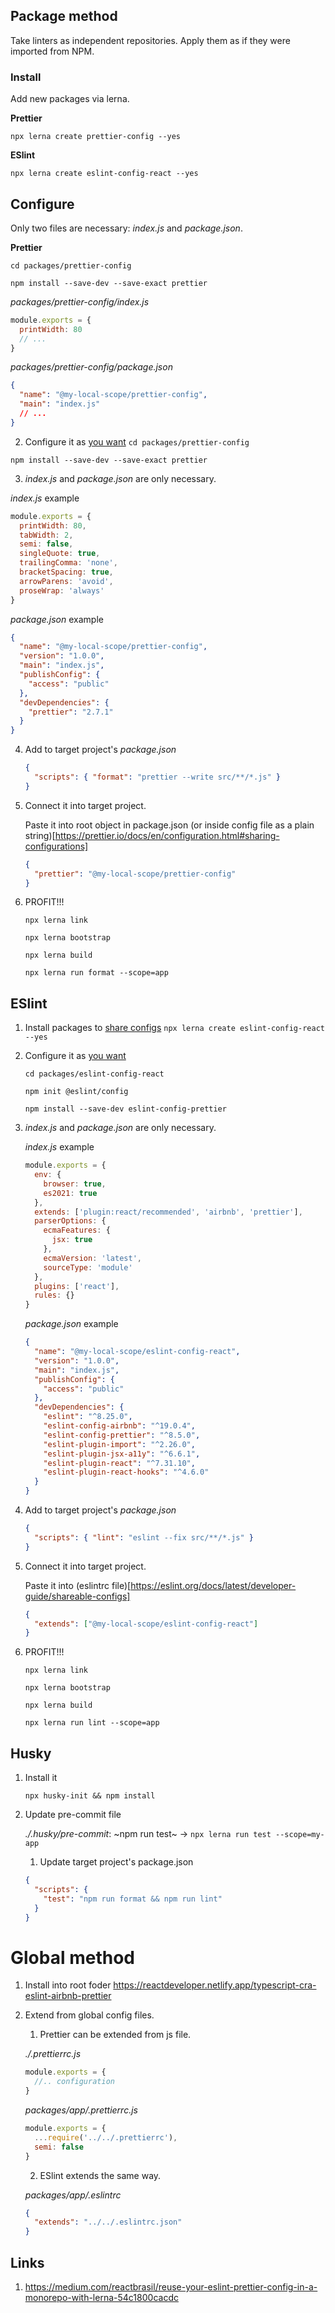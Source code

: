 ## Package method

Take linters as independent repositories. Apply them as if they were imported
from NPM.

### Install

Add new packages via lerna.

**Prettier**

`npx lerna create prettier-config --yes`

**ESlint**

`npx lerna create eslint-config-react --yes`

## Configure

Only two files are necessary: _index.js_ and _package.json_.

**Prettier**

`cd packages/prettier-config`

`npm install --save-dev --save-exact prettier`

_packages/prettier-config/index.js_

```js
module.exports = {
  printWidth: 80
  // ...
}
```

_packages/prettier-config/package.json_

```json
{
  "name": "@my-local-scope/prettier-config",
  "main": "index.js"
  // ...
}
```

2. Configure it as
   [you want](https://reactdeveloper.netlify.app/typescript-cra-eslint-airbnb-prettier)
   `cd packages/prettier-config`

`npm install --save-dev --save-exact prettier`

3. _index.js_ and _package.json_ are only necessary.

_index.js_ example

```js
module.exports = {
  printWidth: 80,
  tabWidth: 2,
  semi: false,
  singleQuote: true,
  trailingComma: 'none',
  bracketSpacing: true,
  arrowParens: 'avoid',
  proseWrap: 'always'
}
```

_package.json_ example

```json
{
  "name": "@my-local-scope/prettier-config",
  "version": "1.0.0",
  "main": "index.js",
  "publishConfig": {
    "access": "public"
  },
  "devDependencies": {
    "prettier": "2.7.1"
  }
}
```

4. Add to target project's _package.json_

   ```json
   {
     "scripts": { "format": "prettier --write src/**/*.js" }
   }
   ```

5. Connect it into target project.

   Paste it into root object in package.json (or inside config file as a plain
   string)[https://prettier.io/docs/en/configuration.html#sharing-configurations]

   ```json
   {
     "prettier": "@my-local-scope/prettier-config"
   }
   ```

6. PROFIT!!!

   `npx lerna link`

   `npx lerna bootstrap`

   `npx lerna build`

   `npx lerna run format --scope=app`

## ESlint

1. Install packages to
   [share configs](https://medium.com/reactbrasil/reuse-your-eslint-prettier-config-in-a-monorepo-with-lerna-54c1800cacdc)
   `npx lerna create eslint-config-react --yes`

2. Configure it as
   [you want](https://reactdeveloper.netlify.app/typescript-cra-eslint-airbnb-prettier)

   `cd packages/eslint-config-react`

   `npm init @eslint/config`

   `npm install --save-dev eslint-config-prettier`

3. _index.js_ and _package.json_ are only necessary.

   _index.js_ example

   ```js
   module.exports = {
     env: {
       browser: true,
       es2021: true
     },
     extends: ['plugin:react/recommended', 'airbnb', 'prettier'],
     parserOptions: {
       ecmaFeatures: {
         jsx: true
       },
       ecmaVersion: 'latest',
       sourceType: 'module'
     },
     plugins: ['react'],
     rules: {}
   }
   ```

   _package.json_ example

   ```json
   {
     "name": "@my-local-scope/eslint-config-react",
     "version": "1.0.0",
     "main": "index.js",
     "publishConfig": {
       "access": "public"
     },
     "devDependencies": {
       "eslint": "^8.25.0",
       "eslint-config-airbnb": "^19.0.4",
       "eslint-config-prettier": "^8.5.0",
       "eslint-plugin-import": "^2.26.0",
       "eslint-plugin-jsx-a11y": "^6.6.1",
       "eslint-plugin-react": "^7.31.10",
       "eslint-plugin-react-hooks": "^4.6.0"
     }
   }
   ```

4. Add to target project's _package.json_

   ```json
   {
     "scripts": { "lint": "eslint --fix src/**/*.js" }
   }
   ```

5. Connect it into target project.

   Paste it into (eslintrc
   file)[https://eslint.org/docs/latest/developer-guide/shareable-configs]

   ```json
   {
     "extends": ["@my-local-scope/eslint-config-react"]
   }
   ```

6. PROFIT!!!

   `npx lerna link`

   `npx lerna bootstrap`

   `npx lerna build`

   `npx lerna run lint --scope=app`

## Husky

1. Install it

   `npx husky-init && npm install`

2. Update pre-commit file

   _./.husky/pre-commit_: ~npm run test~ -> `npx lerna run test --scope=my-app`

   1. Update target project's package.json

   ```json
   {
     "scripts": {
       "test": "npm run format && npm run lint"
     }
   }
   ```

# Global method

1. Install into root foder
   https://reactdeveloper.netlify.app/typescript-cra-eslint-airbnb-prettier
2. Extend from global config files.

   1. Prettier can be extended from js file.

   _./.prettierrc.js_

   ```js
   module.exports = {
     //.. configuration
   }
   ```

   _packages/app/.prettierrc.js_

   ```js
   module.exports = {
     ...require('../../.prettierrc'),
     semi: false
   }
   ```

   2. ESlint extends the same way.

   _packages/app/.eslintrc_

   ```json
   {
     "extends": "../../.eslintrc.json"
   }
   ```

## Links

1. https://medium.com/reactbrasil/reuse-your-eslint-prettier-config-in-a-monorepo-with-lerna-54c1800cacdc
